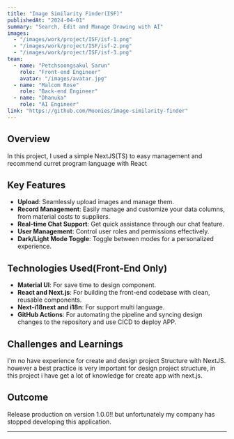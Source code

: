 ```yaml
---
title: "Image Similarity Finder(ISF)"
publishedAt: "2024-04-01"
summary: "Search, Edit and Manage Drawing with AI"
images:
  - "/images/work/project/ISF/isf-1.png"
  - "/images/work/project/ISF/isf-2.png"
  - "/images/work/project/ISF/isf-3.png"
team:
  - name: "Petchsoongsakul Sarun"
    role: "Front-end Engineer"
    avatar: "/images/avatar.jpg"
  - name: "Malcom Rose"
    role: "Back-end Engineer"
  - name: "Dhanuka"
    role: "AI Engineer"
link: "https://github.com/Moonies/image-similarity-finder"
---
```


## Overview

In this project, I used a simple NextJS(TS) to easy management and recommend curret program language with React

## Key Features

- **Upload**: Seamlessly upload images and manage them.
- **Record Management**: Easily manage and customize your data columns, from material costs to suppliers.
- **Real-time Chat Support**: Get quick assistance through our chat feature.
- **User Management**: Control user roles and permissions effectively.
- **Dark/Light Mode Toggle**: Toggle between modes for a personalized experience.

## Technologies Used(Front-End Only)

- **Material UI**: For save time to design component.
- **React and Next.js**: For building the front-end codebase with clean, reusable components.
- **Next-i18next and i18n**: For support multi language.
- **GitHub Actions**: For automating the pipeline and syncing design changes to the repository and use CICD to deploy APP.

## Challenges and Learnings

I'm no have experience for create and design project Structure with NextJS. however a best practice is very important for design project structure, in this project i have get a lot of knowledge for create app with next.js.

## Outcome

Release production on version 1.0.0!! but unfortunately my company has stopped developing this application.

---